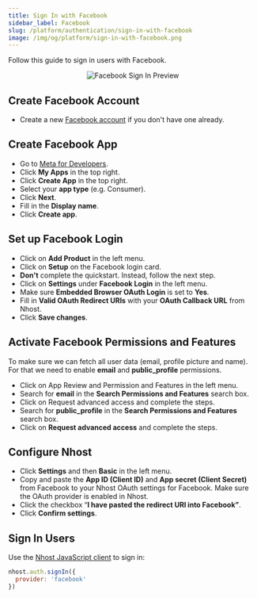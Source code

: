 ```yaml
---
title: Sign In with Facebook
sidebar_label: Facebook
slug: /platform/authentication/sign-in-with-facebook
image: /img/og/platform/sign-in-with-facebook.png
---
```


Follow this guide to sign in users with Facebook.

<p align="center">
  <img
    alt="Facebook Sign In Preview"
    src="/img/social-providers/facebook-preview.svg"
    width={480}
    height={267}
  />
</p>

## Create Facebook Account

- Create a new [Facebook account](https://www.facebook.com/) if you don't have one already.

## Create Facebook App

- Go to [Meta for Developers](https://developers.facebook.com/).
- Click **My Apps** in the top right.
- Click **Create App** in the top right.
- Select your **app type** (e.g. Consumer).
- Click **Next**.
- Fill in the **Display name**.
- Click **Create app**.

## Set up Facebook Login

- Click on **Add Product** in the left menu.
- Click on **Setup** on the Facebook login card.
- **Don't** complete the quickstart. Instead, follow the next step.
- Click on **Settings** under **Facebook Login** in the left menu.
- Make sure **Embedded Browser OAuth Login** is set to **Yes**.
- Fill in **Valid OAuth Redirect URIs** with your **OAuth Callback URL** from Nhost.
- Click **Save changes**.

## Activate Facebook Permissions and Features

To make sure we can fetch all user data (email, profile picture and name). For that we need to enable **email** and **public_profile** permissions.

- Click on App Review and Permission and Features in the left menu.
- Search for **email** in the **Search Permissions and Features** search box.
- Click on Request advanced access and complete the steps.
- Search for **public_profile** in the **Search Permissions and Features** search box.
- Click on **Request advanced access** and complete the steps.

## Configure Nhost

- Click **Settings** and then **Basic** in the left menu.
- Copy and paste the **App ID (Client ID)** and **App secret (Client Secret)** from Facebook to your Nhost OAuth settings for Facebook. Make sure the OAuth provider is enabled in Nhost.
- Click the checkbox “**I have pasted the redirect URI into Facebook”**.
- Click **Confirm settings**.

## Sign In Users

Use the [Nhost JavaScript client](/reference/javascript) to sign in:

```js
nhost.auth.signIn({
  provider: 'facebook'
})
```
